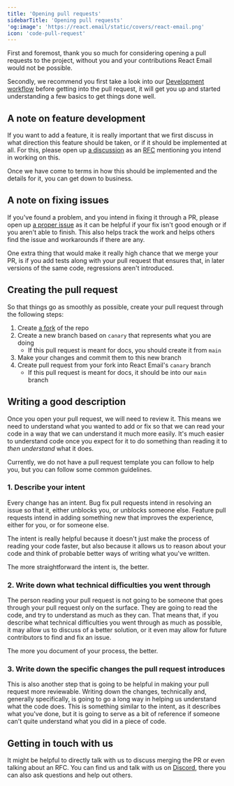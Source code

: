 ```yaml
---
title: 'Opening pull requests'
sidebarTitle: 'Opening pull requests'
'og:image': 'https://react.email/static/covers/react-email.png'
icon: 'code-pull-request'
---
```


First and foremost, thank you so much for considering opening a pull requests to the project,
without you and your contributions React Email would not be possible.

Secondly, we recommend you first take a look into our [Development workflow](/contributing/development-workflow/1-setup) 
before getting into the pull request, it will get you up and started understanding a few basics to get things done
well.

## A note on feature development

If you want to add a feature, it is really important that we first discuss in what direction
this feature should be taken, or if it should be implemented at all. For this, please open up 
[a discussion](https://github.com/resend/react-email/discussions/new?category=ideas) 
as an [RFC](https://pt.wikipedia.org/wiki/Request_for_Comments) mentioning you intend in working on this.

Once we have come to terms in how this should be implemented and the details for it, you can get down to business.

## A note on fixing issues

If you've found a problem, and you intend in fixing it through a PR, please open up 
[a proper issue](https://github.com/resend/react-email/issues/new?assignees=&labels=Type%3A+Bug&projects=&template=1.bug_report.yml)
as it can be helpful if your fix isn't good enough or if you aren't able to finish.
This also helps track the work and helps others find the issue and workarounds if there are any.

One extra thing that would make it really high chance that we merge your PR, is if you add tests
along with your pull request that ensures that, in later versions of the same code, regressions aren't
introduced.

## Creating the pull request

So that things go as smoothly as possible, create your pull request through the following steps:

1. Create [a fork](https://github.com/resend/react-email/fork) of the repo
2. Create a new branch based on `canary` that represents what you are doing
    * If this pull request is meant for docs, you should create it from `main`
3. Make your changes and commit them to this new branch
4. Create pull request from your fork into React Email's `canary` branch
    * If this pull request is meant for docs, it should be into our `main` branch

## Writing a good description

Once you open your pull request, we will need to review it. This means we need to understand
what you wanted to add or fix so that we can read your code in a way that we can understand it
much more easily. It's much easier to understand code once you expect for it to do something
than reading it to *then understand* what it does.

Currently, we do not have a pull request template you can follow to help you,
but you can follow some common guidelines.

### 1. Describe your intent

Every change has an intent. Bug fix pull requests intend in resolving an issue so that
it, either unblocks you, or unblocks someone else. Feature pull requests intend in adding
something new that improves the experience, either for you, or for someone else.

The intent is really helpful because it doesn't just make the process of reading your code
faster, but also because it allows us to reason about your code and think of probable
better ways of writing what you've written.

The more straightforward the intent is, the better.

### 2. Write down what technical difficulties you went through

The person reading your pull request is not going to be someone that goes through your
pull request only on the surface. They are going to read the code, and try to understand
as much as they can. That means that, if you describe what technical difficulties you went through
as much as possible, it may allow us to discuss of a better solution, or it even may allow
for future contributors to find and fix an issue.

The more you document of your process, the better.

### 3. Write down the specific changes the pull request introduces

This is also another step that is going to be helpful in making your pull request more reviewable.
Writing down the changes, technically and, generally specifically, is going to go a long way
in helping us understand what the code does. This is something similar to the intent, as it describes
what you've done, but it is going to serve as a bit of reference if someone can't quite understand
what you did in a piece of code.

## Getting in touch with us

It might be helpful to directly talk with us to discuss merging the PR or even
talking about an RFC. You can find us and talk with us on [Discord](https://discord.com/invite/n2pWEjjNnD),
there you can also ask questions and help out others.

